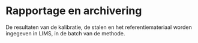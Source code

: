 # Rapportage en archivering

De resultaten van de kalibratie, de stalen en het referentiemateriaal worden ingegeven in LIMS, in de batch van de methode.

